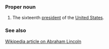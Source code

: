 ===Proper noun===
#The sixteenth [[president]] of the [[United States]].

===See also===
[[w:Abraham Lincoln|Wikipedia article on Abraham Lincoln]]